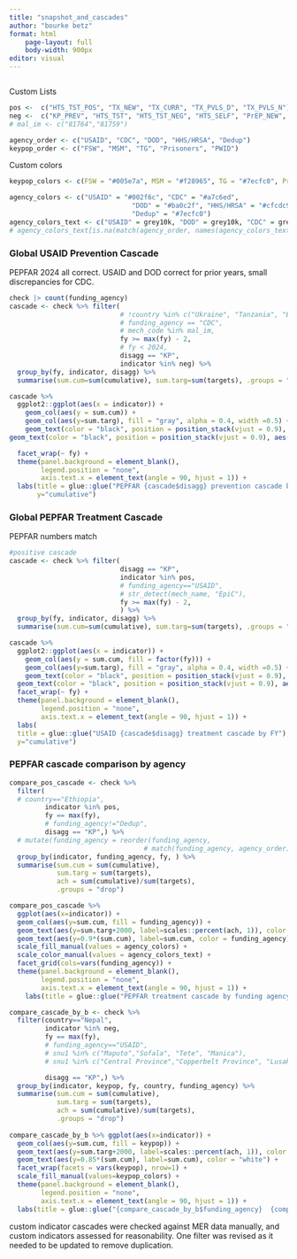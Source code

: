 ```yaml
---
title: "snapshot_and_cascades"
author: "bourke betz"
format: html
    page-layout: full
    body-width: 900px
editor: visual
---
```


```r

```

Custom Lists
```r
pos <-  c("HTS_TST_POS", "TX_NEW", "TX_CURR", "TX_PVLS_D", "TX_PVLS_N")
neg <-  c("KP_PREV", "HTS_TST", "HTS_TST_NEG", "HTS_SELF", "PrEP_NEW", "PrEP_CT", "PrEP_CURR")
# mal_im <- c("81764","81759")

agency_order <- c("USAID", "CDC", "DOD", "HHS/HRSA", "Dedup")
keypop_order <- c("FSW", "MSM", "TG", "Prisoners", "PWID")
```

Custom colors
```r
keypop_colors <- c(FSW = "#005e7a", MSM = "#f28965", TG = "#7ecfc0", Prisoners = "#990d2e", PWID = "#fbcc50")

agency_colors <- c("USAID" = "#002f6c", "CDC" = "#a7c6ed", 
                               "DOD" = "#ba0c2f", "HHS/HRSA" = "#cfcdc9", 
                               "Dedup" = "#7ecfc0")
agency_colors_text <- c("USAID" = grey10k, "DOD" = grey10k, "CDC" = grey90k, "HHS/HRSA" = grey90k, "Dedup" = grey90k)
# agency_colors_text[is.na(match(agency_order, names(agency_colors_text)))] <-  "black"

```

### Global USAID Prevention Cascade

PEPFAR 2024 all correct. USAID and DOD correct for prior years, small discrepancies for CDC.

```r
check |> count(funding_agency)
cascade <- check %>% filter(
                            # !country %in% c("Ukraine", "Tanzania", "Eswatini"),
                            # funding_agency == "CDC",
                            # mech_code %in% mal_im,
                            fy >= max(fy) - 2,
                            # fy < 2024,
                            disagg == "KP", 
                            indicator %in% neg) %>%
  group_by(fy, indicator, disagg) %>%
  summarise(sum.cum=sum(cumulative), sum.targ=sum(targets), .groups = "drop") |> print()

cascade %>% 
  ggplot2::ggplot(aes(x = indicator)) + 
    geom_col(aes(y = sum.cum)) + 
    geom_col(aes(y=sum.targ), fill = "gray", alpha = 0.4, width =0.5) +
    geom_text(color = "black", position = position_stack(vjust = 0.9), aes(y=sum.cum, label = sum.cum)) + 
geom_text(color = "black", position = position_stack(vjust = 0.9), aes(y=sum.targ, label = sum.targ)) + 

  facet_wrap(~ fy) + 
  theme(panel.background = element_blank(),
        legend.position = "none",
        axis.text.x = element_text(angle = 90, hjust = 1)) +
  labs(title = glue::glue("PEPFAR {cascade$disagg} prevention cascade by FY"),
       y="cumulative")


```

### Global PEPFAR Treatment Cascade

PEPFAR numbers match

```r
#positive cascade
cascade <- check %>% filter(
                            disagg == "KP",
                            indicator %in% pos, 
                            # funding_agency=="USAID",
                            # str_detect(mech_name, "EpiC"),
                            fy >= max(fy) - 2,
                            ) %>%
  group_by(fy, indicator, disagg) %>%
  summarise(sum.cum=sum(cumulative), sum.targ=sum(targets), .groups = "drop") 

cascade %>%
  ggplot2::ggplot(aes(x = indicator)) + 
    geom_col(aes(y = sum.cum, fill = factor(fy))) + 
    geom_col(aes(y=sum.targ), fill = "gray", alpha = 0.4, width =0.5) +
    geom_text(color = "black", position = position_stack(vjust = 0.9), aes(y=sum.cum, label = sum.cum)) + 
  geom_text(color = "black", position = position_stack(vjust = 0.9), aes(y=sum.targ, label = sum.targ)) + 
  facet_wrap(~ fy) + 
  theme(panel.background = element_blank(),
        legend.position = "none",
        axis.text.x = element_text(angle = 90, hjust = 1)) +
  labs(
  title = glue::glue("USAID {cascade$disagg} treatment cascade by FY"),
  y="cumulative")

```

### PEPFAR cascade comparison by agency

```r

compare_pos_cascade <- check %>%
  filter(
  # country=="Ethiopia",                            
         indicator %in% pos, 
         fy == max(fy),
         # funding_agency!="Dedup",
         disagg == "KP",) %>%
  # mutate(funding_agency = reorder(funding_agency, 
                                  # match(funding_agency, agency_order))) |> 
  group_by(indicator, funding_agency, fy, ) %>%
  summarise(sum.cum = sum(cumulative),
            sum.targ = sum(targets),
            ach = sum(cumulative)/sum(targets),
            .groups = "drop") 

compare_pos_cascade %>% 
  ggplot(aes(x=indicator)) + 
  geom_col(aes(y=sum.cum, fill = funding_agency)) +
  geom_text(aes(y=sum.targ+2000, label=scales::percent(ach, 1)), color = "red") +
  geom_text(aes(y=0.9*(sum.cum), label=sum.cum, color = funding_agency)) +
  scale_fill_manual(values = agency_colors) +
  scale_color_manual(values = agency_colors_text) +
  facet_grid(cols=vars(funding_agency)) +
  theme(panel.background = element_blank(),
        legend.position = "none",
        axis.text.x = element_text(angle = 90, hjust = 1)) + 
    labs(title = glue::glue("PEPFAR treatment cascade by funding agency, {compare_pos_cascade$fy}"), y="cumulative")
```

```r
compare_cascade_by_b <- check %>%
  filter(country=="Nepal",                            
         indicator %in% neg, 
         fy == max(fy),
         # funding_agency=="USAID",
         # snu1 %in% c("Maputo","Sofala", "Tete", "Manica"),
         # snu1 %in% c("Central Province","Copperbelt Province", "Lusaka Province"),

         disagg == "KP",) %>%
  group_by(indicator, keypop, fy, country, funding_agency) %>%
  summarise(sum.cum = sum(cumulative),
            sum.targ = sum(targets),
            ach = sum(cumulative)/sum(targets),
            .groups = "drop")
  
compare_cascade_by_b %>% ggplot(aes(x=indicator)) +
  geom_col(aes(y=sum.cum, fill = keypop)) +
  geom_text(aes(y=sum.targ+2000, label=scales::percent(ach, 1)), color = "red") +
  geom_text(aes(y=0.85*(sum.cum), label=sum.cum), color = "white") +
  facet_wrap(facets = vars(keypop), nrow=1) +
  scale_fill_manual(values=keypop_colors) +
  theme(panel.background = element_blank(),
        legend.position = "none",
        axis.text.x = element_text(angle = 90, hjust = 1)) +
  labs(title = glue::glue("{compare_cascade_by_b$funding_agency}  {compare_cascade_by_b$country} prevention cascade by key pop, {compare_cascade_by_b$fy}"),y="cumulative")
```

custom indicator cascades were checked against MER data manually, and custom indicators assessed for reasonability. One filter was revised as it needed to be updated to remove duplication.
